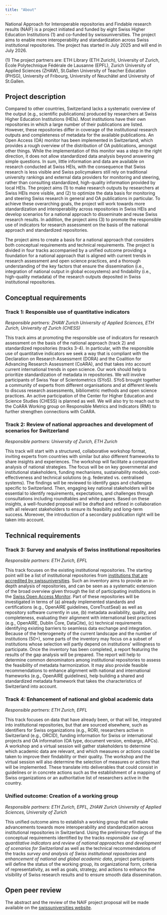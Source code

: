 ```yaml
---
title: "About"
---
```


<!-- ## Plain language description  -->

National Approach for Interoperable repositories and Findable research results (NAIF) is a project initiated and funded by eight Swiss Higher Education Institutions (1) and co-funded by swissuniversities.
The project aims to enable more interoperability and standardization across Swiss institutional repositories.
The project has started in July 2025 and will end in July 2026.

\(1) The project partners are: ETH Library (ETH Zurich), University of Zurich, École Polytechnique Fédérale de Lausanne (EPFL), Zurich University of Applied Sciences (ZHAW), St.Gallen University of Teacher Education (PHSG), University of Fribourg, University of Neuchâtel and University of St.Gallen.

## Project description

Compared to other countries, Switzerland lacks a systematic overview of the output (e.g., scientific publications) produced by researchers at Swiss Higher Education Institutions (HEIs).
Most institutions have their own repositories in which a large number of their publications are listed.
However, these repositories differ in coverage of the institutional research outputs and completeness of metadata for the available publications.
An Open Access (OA) monitor has been implemented in Switzerland, which provides a rough overview of the distribution of OA
publications, amongst other things.
While the implementation of this monitor was a step in the right direction, it does not allow standardized data analysis beyond answering simple questions.
In sum, little information and data are available on research conducted at Swiss HEIs, with the consequence that Swiss research is less visible and Swiss policymakers still rely on traditional university rankings and external data providers for monitoring and steering, rather than consulting standardized, high-quality information provided by local HEIs.
The project aims
(1) to make research outputs by researchers at Swiss HEIs more visible, and
(2) to optimize the data basis for monitoring and steering Swiss research in general and OA publications in particular.
To achieve these overarching goals, the project will work towards more standardization and interoperability across repositories in Swiss HEIs and develop scenarios for a national approach to disseminate and reuse Swiss research results. In addition, the project aims (3) to promote the responsible use of indicators for research assessment on the basis of the national approach and standardized repositories.

The project aims to create a basis for a national approach that considers both conceptual requirements and technical requirements.
The project is divided in four tracks accompanied by a unified outcome providing a foundation for a national approach that is aligned with current trends in research assessment and open science practices, and a thorough understanding of the key factors that ensure the dissemination (i.e., integration of national output in global ecosystems) and findability (i.e., high-quality metadata) of the research outputs deposited in Swiss institutional repositories.

## Conceptual requirements
### Track 1: Responsible use of quantitative indicators
*Responsible partners: ZHAW Zurich University of Applied Sciences, ETH Zurich, University of Zurich (CHESS)*

This track aims at promoting the responsible use of indicators for research assessment on the basis of the national approach (track 2) and standardized repositories (tracks 3-4).
In particular, with the responsible use of quantitative indicators we seek a way that is compliant with the Declaration on Research Assessment (DORA) and the Coalition for Advancing Research Assessment (CoARA), and that takes into account current international trends in open science. Our work should help to prioritize standardization of metadata in repositories. We will involve participants of Swiss Year of Scientometrics (SYoS). SYoS brought together a community of experts from different organisations and at different levels to discuss research assessments, bibliometric methods and open science practices. An active participation of the Center for Higher Education and Science Studies (CHESS) is planned as well. We will also try to reach out to the CoARA Working group on Responsible Metrics and Indicators (RMI) to further strengthen connections with CoARA.


### Track 2: Review of national approaches and development of scenarios for Switzerland
*Responsible partners: University of Zurich, ETH Zurich*

This track will start with a structured, collaborative workshop format, inviting experts from countries with similar but also different frameworks to share insights and experiences. The workshop will facilitate a comparative analysis of national strategies. The focus will be on key governmental and institutional stakeholders, funding mechanisms, sustainability models, cost-effectiveness and technical solutions (e.g. federated vs. centralised systems). The findings will be reviewed to identify gaps and challenges specific to Switzerland.
Then, engaging key national stakeholders will be essential to identify requirements, expectations, and challenges through consultations including roundtables and white papers. Based on these insights, a well-founded proposal will be drafted and refined in collaboration with all relevant stakeholders to ensure its feasibility and long-term success. Moreover, the introduction of a secondary publication right will be taken into account.

## Technical requirements
### Track 3: Survey and analysis of Swiss institutional repositories
*Responsible partners: ETH Zurich, EPFL*

This track focuses on the existing institutional repositories.
The starting point will be a list of institutional repositories from [institutions that are accredited by swissuniversities](https://www.swissuniversities.ch/en/topics/studying/accredited-swiss-higher-education-institutions-1).
Such an inventory aims to provide an in-depth analysis of repositories, and can be seen as a systematic extension of the broad overview given through the
list of participating institutions in the [Swiss Open Access Monitor](https://oamonitor.ch/wiki/participating-institutions-repo-monitor/).
Part of these repositories will be investigated in terms of
(a) already implemented standards and certifications (e.g., OpenAIRE guidelines, CoreTrustSeal) as well as repository software currently in use,
(b) metadata availability, quality, and completeness, evaluating their alignment with international best practices
(e.g., OpenAIRE, Dublin Core, DataCite), 
(c) technical requirements identifying existing barriers to seamless data exchange and integration.
Because of the heterogeneity of the current landscape and the number of institutions (50+), some parts of the inventory may focus on a subset of institutions whose selection will partly depend on institutions' willingness to participate.
Once the inventory has been completed, a report featuring the results of the gap analysis will be prepared.
The report will help to determine common denominators among institutional repositories to assess the feasibility of metadata harmonization.
It may also provide feasible recommendations to enhance alignment with national and international frameworks (e.g., OpenAIRE guidelines), help building a shared and standardized metadata framework that takes the characteristics of Switzerland into account.


### Track 4: Enhancement of national and global academic data
*Responsible partners: ETH Zurich, EPFL*

This track focuses on data that have already been, or that will be, integrated into institutional repositories, but that are sourced elsewhere, such as identifiers for Swiss organizations (e.g., ROR), researchers active in Switzerland (e.g., ORCID), funding information for Swiss or international projects and OA information (OA type, document version, embargo, APCs). A workshop and a virtual session will gather stakeholders to determine which academic data are relevant, and which measures or actions could be taken to improve their findability or their quality.
The workshop and the virtual session will also determine the selection of measures or actions that will be implemented. These translate into deliverables that could consist in guidelines or in concrete actions such as the establishment of a mapping of Swiss organizations or an authoritative list of researchers active in the country.


### Unified outcome: Creation of a working group
*Responsible partners: ETH Zurich, EPFL, ZHAW Zurich University of Applied Sciences, University of Zurich*

This unified outcome aims to establish a working group that will make advancements towards more interoperability and standardization across institutional repositories in Switzerland.
Using the preliminary findings of the conceptual requirements identified by the tracks *responsible use of quantitative indicators* and *review of national approaches and development of scenarios for Switzerland* as well as the technical recommendations of the tracks *survey and analysis of Swiss institutional repositories* and *enhancement of national and global academic data*, project participants will define the status of the working group, its organizational form, criteria of representativity, as well as goals, strategy, and actions to enhance the visibility of Swiss research results and to ensure smooth data dissemination.


## Open peer review

The abstract and the review of the NAIF project proposal will be made available on the [swissuniversities website](https://www.swissuniversities.ch/en/topics/open-science/open-science-programme). 